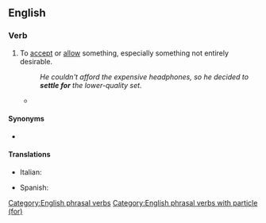 ==English==

===Verb===
{{head|en|verb}}

# {{lb|en|idiomatic}} To [[accept]] or [[allow]] something, especially something not entirely desirable.
#: ''He couldn't afford the expensive headphones, so he decided to '''settle for''' the lower-quality set.''
#* {{quote-journal
|date=June 4, 2011
|author=Phil McNulty
|title=England 2 - 2 Switzerland
|work=BBC
|url=http://news.bbc.co.uk/sport2/hi/football/13553428.stm
|page=
|passage=As the game entered three minutes of stoppage time, both sides almost snatched the win. Substitute Admir Mehmedi was inches away with Hart beaten and Stewart Downing, on for Walcott, shot weakly into the side-netting with the last kick of the game as England had to '''settle for''' a point.}}

====Synonyms====
* {{l|en|make do with}}

====Translations====
{{trans-top|To accept or allow something, especially something not entirely desirable.}}
* Italian: {{t+|it|accontentarsi}}
{{trans-mid}}
* Spanish: {{t+|es|conformar}} {{qualifier|pronominal}}
{{trans-bottom}}

[[Category:English phrasal verbs]]
[[Category:English phrasal verbs with particle (for)]]